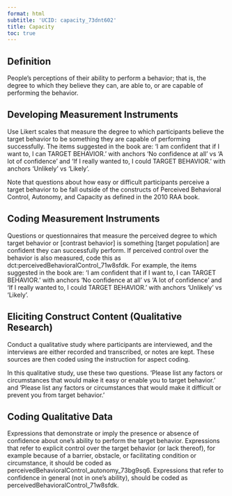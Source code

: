```yaml
---
format: html
subtitle: 'UCID: capacity_73dnt602'
title: Capacity
toc: true
---
```


## Definition


People’s perceptions of their ability to perform a behavior; that is, the degree to which they believe they can, are able to, or are capable of performing the behavior.

## Developing Measurement Instruments

Use Likert scales that measure the degree to which participants believe the target behavior to be something they are capable of performing successfully. The items suggested in the book are: ‘I am confident that if I want to, I can TARGET BEHAVIOR.’ with anchors ‘No confidence at all’ vs ‘A lot of confidence’ and ‘If I really wanted to, I could TARGET BEHAVIOR.’ with anchors ‘Unlikely’ vs ‘Likely’.

Note that questions about how easy or difficult participants perceive a target behavior to be fall outside of the constructs of Perceived Behavioral Control, Autonomy, and Capacity as defined in the 2010 RAA book.

## Coding Measurement Instruments

Questions or questionnaires that measure the perceived degree to which target behavior or [contrast behavior] is something [target population] are confident they can successfully perform. If perceived control over the behavior is also measured, code this as dct:perceivedBehavioralControl_71w8sfdk. For example, the items suggested in the book are: ‘I am confident that if I want to, I can TARGET BEHAVIOR.’ with anchors ‘No confidence at all’ vs ‘A lot of confidence’ and ‘If I really wanted to, I could TARGET BEHAVIOR.’ with anchors ‘Unlikely’ vs ‘Likely’.


## Eliciting Construct Content (Qualitative Research)

Conduct a qualitative study where participants are interviewed, and the interviews are either recorded and transcribed, or notes are kept. These sources are then coded using the instruction for aspect coding.

In this qualitative study, use these two questions. ‘Please list any factors or circumstances that would make it easy or enable you to target behavior.’ and ‘Please list any factors or circumstances that would make it difficult or prevent you from target behavior.’


## Coding Qualitative Data

Expressions that demonstrate or imply the presence or absence of confidence about one’s ability to perform the target behavior. Expressions that refer to explicit control over the target behavior (or lack thereof), for example because of a barrier, obstacle, or facilitating condition or circumstance, it should be coded as perceivedBehavioralControl_autonomy_73bg9sq6. Expressions that refer to confidence in general (not in one’s ability), should be coded as perceivedBehavioralControl_71w8sfdk.


